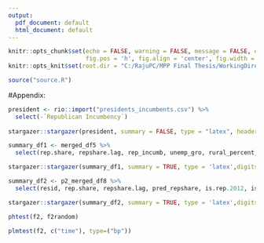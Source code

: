 ```yaml
---
output:
  pdf_document: default
  html_document: default
---
```


```r
knitr::opts_chunk$set(echo = FALSE, warning = FALSE, message = FALSE, error = FALSE, 
                      fig.pos = 'h', fig.align = 'center', fig.width = 6, fig.height = 3)
knitr::opts_knit$set(root.dir = "C:/RajuPC/MPP Final Thesis/WorkingDirectory")
```


```r
source("source.R")
```

\setcounter{page}{40}

#Appendix:

```r
president <- rio::import("presidents_incumbents.csv") %>%
  select(-`Republican Incumbency`)
  
stargazer::stargazer(president, summary = FALSE, type = "latex", header = FALSE, title = "Incumbents and Winners in the U.S. election (1992-2016)")
```

```r
summary_df1 <- merged_df5 %>%
  select(rep.share, repshare.lag, rep_incumb, unemp_gro, rural_percent, white.percent, Pop)

stargazer::stargazer(summary_df1, summary = TRUE, type = 'latex',digits = 2, header = FALSE, title = "Step I Variables: Summary Statistics", font.size = 'normalsize')

summary_df2 <- p2_merged_df8 %>%
  select(resid, rep.share, repshare.lag, pred_repshare, is.rep.2012, is.rep.2016, pop, unemp_gro, manu_share_gro, lfpr_male_gro, av_wage_gro, gini_gro, uneduc)

stargazer::stargazer(summary_df2, summary = TRUE, type = 'latex',digits = 2, header = FALSE, title = "Step III Variables: Summary Statistics", font.size = 'normalsize')

```

\pagebreak

```r
phtest(f2, f2random)
```

```r
plmtest(f2, c("time"), type=("bp"))
```

